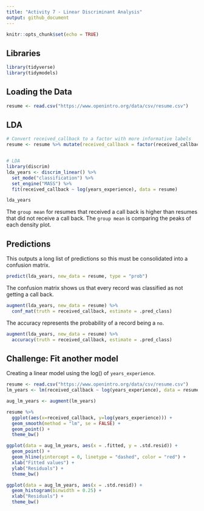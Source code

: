 ```yaml
---
title: "Activity 7 - Linear Discriminant Analysis"
output: github_document
---
```


```r
knitr::opts_chunk$set(echo = TRUE)
```

## Libraries
```r
library(tidyverse)
library(tidymodels)
```

## Loading the Data
```r
resume <- read.csv("https://www.openintro.org/data/csv/resume.csv")
```

## LDA
```r
# Convert received_callback to a factor with more informative labels
resume <- resume %>% mutate(received_callback = factor(received_callback, labels = c("No", "Yes")))


# LDA
library(discrim)
lda_years <- discrim_linear() %>% 
  set_mode("classification") %>% 
  set_engine("MASS") %>% 
  fit(received_callback ~ log(years_experience), data = resume)

lda_years
```
The `group mean` for resumes that received a call back is higher than resumes that did not receive a call back.
The `group mean` is comparing the peaks of each density plot.

## Predictions

This outputs a long list of predictions so this must be consolidated into a confusion matrix.
```r
predict(lda_years, new_data = resume, type = "prob")
```

The confusion matrix shows us that every record was classified as not getting a call back.
```r
augment(lda_years, new_data = resume) %>% 
  conf_mat(truth = received_callback, estimate = .pred_class)
```

The accuracy represents the probability of a record being a `no`.
```r
augment(lda_years, new_data = resume) %>% 
  accuracy(truth = received_callback, estimate = .pred_class)
```


## Challenge: Fit another model
Creating a linear model using the log() of `years_experience`.
```r
resume <- read.csv("https://www.openintro.org/data/csv/resume.csv")
lm_years <- lm(received_callback ~ log(years_experience), data = resume)
```

```r
aug_lm_years <- augment(lm_years)
```

```r
resume %>% 
  ggplot(aes(x=received_callback, y=log(years_experience))) +
  geom_smooth(method = "lm", se = FALSE) +
  geom_point() + 
  theme_bw()
```

```r
ggplot(data = aug_lm_years, aes(x = .fitted, y = .std.resid)) +
  geom_point() +
  geom_hline(yintercept = 0, linetype = "dashed", color = "red") +
  xlab("Fitted values") +
  ylab("Residuals") + 
  theme_bw()
```

```r
ggplot(data = aug_lm_years, aes(x = .std.resid)) +
  geom_histogram(binwidth = 0.25) +
  xlab("Residuals") + 
  theme_bw()
```

